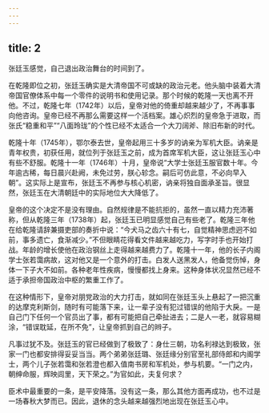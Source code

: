 ```yaml
---
---
---
```

title: 2
---



张廷玉感觉，自己退出政治舞台的时间到了。

在乾隆即位之初，张廷玉确实是大清帝国不可或缺的政治元老。他头脑中装着大清帝国官僚体系中每一个零件的说明书和使用记录。那个时候的乾隆一天也离不开他。不过，乾隆七年（1742年）以后，皇帝对他的倚重却越来越少了，不再事事向他咨询。皇帝已经不再那么需要这样一个活档案。雄心炽烈的皇帝急于进取，而张氏“稳重和平”“八面玲珑”的个性已经不太适合一个大刀阔斧、除旧布新的时代。

乾隆十年（1745年），鄂尔泰去世，皇帝起用三十多岁的讷亲为军机大臣。讷亲是青年权贵，初获任用，就位列于张廷玉之前，成为首席军机大臣，这让张廷玉心中有些不舒服。乾隆十一年（1746年）十月，皇帝说“大学士张廷玉服官数十年。今年逾古稀，每日晨兴赴阙，未免过劳，朕心轸念。嗣后可仿此意，不必向早入朝”。这实际上是宣布，张廷玉不再参与核心机密，讷亲将独自面承圣旨。很显然，张廷玉在大清朝廷中的实际地位大大降低了。

皇帝的这个决定不是没有理由。自然规律是不能抗拒的，虽然一直以精力充沛著称，但从乾隆三年（1738年）起，张廷玉已明显感觉自己有些老了。乾隆三年他在给乾隆请辞兼摄吏部的奏折中说：“今犬马之齿六十有七，自觉精神思虑迥不如前，事多遗亡，食渐减少。”不但眼睛花得看文件越来越吃力，写字时手也开始打战。年龄的增长使他在政治钢丝上走得越来越费力了。乾隆十一年，他的长子内阁学士张若霭病故，这对他又是一个意外的打击。白发人送黑发人，他备觉伤悼，身体一下子大不如前。各种老年性疾病，慢慢都找上身来。这种身体状况显然已经不适于承担帝国政治中枢的繁重工作了。

在这种情形下，皇帝对朋党政治的大力打击，就如同在张廷玉头上悬起了一把沉重的达摩克利斯剑，随时有可能落下来，让一辈子没有犯过错误的他陷于大戾。一是自己门下任何一个官员出了事，都有可能把自己牵扯进去；二是人一老，就容易糊涂，“错误耽延，在所不免”，让皇帝抓到自己的辫子。

凡事过犹不及。张廷玉的官已经做到了极致了：身仕三朝，功名利禄达到极致，张家一门也都安排得妥妥当当。两个弟弟张廷璐、张廷缘分别官至礼部侍郎和内阁学士，两个儿子张若霭和张若澄也都入值南书房和军机处，参与机要。“一门之内，朝绅命服，辉映闾里，天下荣之。”为官如此，夫复何求？

臣术中最重要的一条，是平安降落。没有这一条，那么其他方面再成功，也不过是一场春秋大梦而已。因此，退休的念头越来越强烈地出现在张廷玉心中。